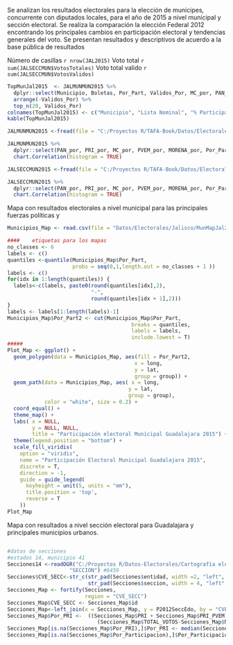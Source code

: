 \section{Capítulo 6 Estudio de Caso; Guadalajara}

Se analizan los resultados electorales para la elección de municipes, concurrente con diputados locales, para el año de 2015 a nivel municipal y sección electoral. Se realiza la comparación la elección Federal 2012 encontrando los principales cambios en participación electoral y tendencias generales del voto. Se presentan resultados y descriptivos de acuerdo a la base pública de resultados 



\subsection{Guadalajara, Descriptivos del voto }

Número de casillas `r nrow(JAL2015)`
Voto total `r sum(JALSECCMUN$VotosTotales)`
Voto total valido `r sum(JALSECCMUN$VotosValidos)`


```r
TopMunJal2015  <- JALMUNMUN2015 %>%
  dplyr::select(Municipio, Boletas, Por_Part, Validos_Por, MC_por, PAN_por, PRI_por) %>% #Porcentaje de la lista nominal que tiene cada municipio
  arrange(-Validos_Por) %>%
  top_n(20, Validos_Por)
colnames(TopMunJal2015) <- c("Municipio", "Lista Nominal", "% Participación", "% estatalvalidos" , "% MC", "% PAN", "% PRI")
kable(TopMunJal2015)

```


```r
JALMUNMUN2015 <-fread(file = "C:/Proyectos R/TAFA-Book/Datos/Electorales/Jalisco/JALMUNMUN.csv")

JALMUNMUN2015 %>%
  dplyr::select(PAN_por, PRI_por, MC_por, PVEM_por, MORENA_por, Por_Part) %>%
  chart.Correlation(histogram = TRUE)
```


```r
JALSECCMUN2015 <-fread(file = "C:/Proyectos R/TAFA-Book/Datos/Electorales/Jalisco/JALSECCMUN2015.csv")

JALSECCMUN2015 %>%
  dplyr::select(PAN_por, PRI_por, MC_por, PVEM_por, MORENA_por, Por_Part) %>%
  chart.Correlation(histogram = TRUE)
```



Mapa con resultados electorales a nivel municipal para las principales fuerzas políticas y 
```r

Municipios_Map <- read.csv(file = "Datos/Electorales/Jalisco/MunMapJal2015.csv")

####    etiquetas para los mapas
no_classes <- 6
labels <- c()
quantiles <-quantile(Municipios_Map$Por_Part,
                     probs = seq(0,1,length.out = no_classes + 1 ))
labels <- c()
for(idx in 1:length(quantiles)) {
  labels<-c(labels, paste0(round(quantiles[idx],2),
                           "-",
                           round(quantiles[idx + 1],2)))
}
labels <- labels[1:length(labels)-1]
Municipios_Map$Por_Part2 <- cut(Municipios_Map$Por_Part,
                                        breaks = quantiles, 
                                        labels = labels, 
                                        include.lowest = T)
#####
Plot_Map <- ggplot() +
  geom_polygon(data = Municipios_Map, aes(fill = Por_Part2, 
                                         x = long,
                                         y = lat, 
                                         group = group)) +
  geom_path(data = Municipios_Map, aes( x = long, 
                                       y = lat, 
                                       group = group),
            color = "white", size = 0.2) +
  coord_equal() +
  theme_map() +
  labs( x = NULL, 
        y = NULL, NULL,
        title = "Participación electoral Municipal Guadalajara 2015") +
  theme(legend.position = "bottom") +
  scale_fill_viridis(
    option = "viridis",
    name = "Participación Electoral Municipal Guadalajara 2015",
    discrete = T,
    direction = -1,
    guide = guide_legend(
      keyheight = unit(5, units = "mm"),
      title.position = 'top',
      reverse = T
    ))
Plot_Map
```

Mapa con resultados a nivel sección electoral para Guadalajara y principales municipios urbanos. 


```r
```

```r
#datos de secciones
#estados 14, municipio 41 
Secciones14 <-readOGR("C:/Proyectos R/Datos-Electorales/Cartografía electoral/14/SECCION.shp", 
                    "SECCION") #6459
Secciones$CVE_SECC<-str_c(str_pad(Secciones$entidad, width =2, "left", "0"),
                          str_pad(Secciones$seccion, width = 4, "left", "0"))
Secciones_Map <- fortify(Secciones, 
                         region = "CVE_SECC")
Secciones_Map$CVE_SECC <- Secciones_Map$id
Secciones_Map<-left_join(x = Secciones_Map, y = P2012SeccEdo, by = "CVE_SECC")
Secciones_Map$Por_PRI <-  ((Secciones_Map$PRI + Secciones_Map$PRI_PVEM) /
                             (Secciones_Map$TOTAL_VOTOS-Secciones_Map$NUM_VOTOS_NULOS))*100
Secciones_Map[is.na(Secciones_Map$Por_PRI),]$Por_PRI <- median(Secciones_Map$Por_PRI,na.rm = TRUE) #imputando el valor de las medianas
Secciones_Map[is.na(Secciones_Map$Por_Participacion),]$Por_Participacion <- median(Secciones_Map$Por_Participacion,na.rm = TRUE) #imputando el valor de las medianas

```

```r
```


\subsection{Guadalajara, Sociodemográficos }


```r





```


\subsection{Guadalajara, Ingreso }


\subsection{Guadalajara, Modelo a nivel municipal }